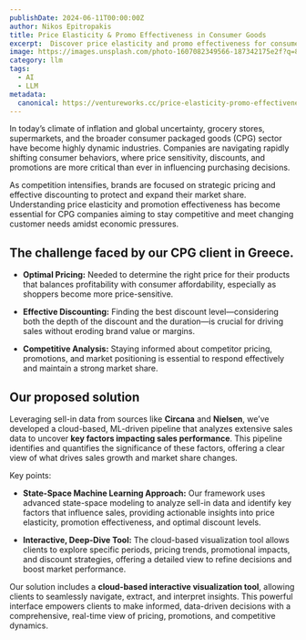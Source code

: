 ```yaml
---
publishDate: 2024-06-11T00:00:00Z
author: Nikos Epitropakis
title: Price Elasticity & Promo Effectiveness in Consumer Goods
excerpt:  Discover price elasticity and promo effectiveness for consumer goods. Learn how pricing and promotions impact consumer response and drive sales growth
image: https://images.unsplash.com/photo-1607082349566-187342175e2f?q=80&w=2940&auto=format&fit=crop&ixlib=rb-4.0.3&ixid=M3wxMjA3fDB8MHxwaG90by1wYWdlfHx8fGVufDB8fHx8fA%3D%3Dixid=M3wxMjA3fDB8MHxwaG90by1wYWdlfHx8fGVufDB8fHx8fA%3D%3D
category: llm
tags:
  - AI
  - LLM
metadata:
  canonical: https://ventureworks.cc/price-elasticity-promo-effectiveness
---
```


In today’s climate of inflation and global uncertainty, grocery stores, supermarkets, and the broader consumer packaged goods (CPG) sector have become highly dynamic industries. Companies are navigating rapidly shifting consumer behaviors, where price sensitivity, discounts, and promotions are more critical than ever in influencing purchasing decisions.

As competition intensifies, brands are focused on strategic pricing and effective discounting to protect and expand their market share. Understanding price elasticity and promotion effectiveness has become essential for CPG companies aiming to stay competitive and meet changing customer needs amidst economic pressures.

## The challenge faced by our CPG client in Greece.

- **Optimal Pricing:**  Needed to determine the right price for their products that balances profitability with consumer affordability, especially as shoppers become more price-sensitive.

- **Effective Discounting:** Finding the best discount level—considering both the depth of the discount and the duration—is crucial for driving sales without eroding brand value or margins.

- **Competitive Analysis:** Staying informed about competitor pricing, promotions, and market positioning is essential to respond effectively and maintain a strong market share.



## Our proposed solution

Leveraging sell-in data from sources like **Circana** and **Nielsen**, we’ve developed a cloud-based, ML-driven pipeline that analyzes extensive sales data to uncover **key factors impacting sales performance**. This pipeline identifies and quantifies the significance of these factors, offering a clear view of what drives sales growth and market share changes.


Key points:
- **State-Space Machine Learning Approach:** Our framework uses advanced state-space modeling to analyze sell-in data and identify key factors that influence sales, providing actionable insights into price elasticity, promotion effectiveness, and optimal discount levels.

- **Interactive, Deep-Dive Tool:** The cloud-based visualization tool allows clients to explore specific periods, pricing trends, promotional impacts, and discount strategies, offering a detailed view to refine decisions and boost market performance.


Our solution includes a **cloud-based interactive visualization tool**, allowing clients to seamlessly navigate, extract, and interpret insights. This powerful interface empowers clients to make informed, data-driven decisions with a comprehensive, real-time view of pricing, promotions, and competitive dynamics.












